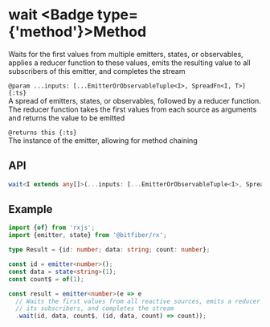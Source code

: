 
# wait <Badge type={'method'}>Method</Badge>

Waits for the first values from multiple emitters, states, or observables, applies a reducer
function to these values, emits the resulting value to all subscribers of this emitter,
and completes the stream

`@param ...inputs: [...EmitterOrObservableTuple<I>, SpreadFn<I, T>] {:ts}`  
A spread of emitters, states, or observables, followed by a reducer function. The reducer function
takes the first values from each source as arguments and returns the value to be emitted

`@returns this {:ts}`  
The instance of the emitter, allowing for method chaining

## API

```ts copy
wait<I extends any[]>(...inputs: [...EmitterOrObservableTuple<I>, SpreadFn<I, T>]): this;
```

## Example

```ts copy
import {of} from 'rxjs';
import {emitter, state} from '@bitfiber/rx';

type Result = {id: number; data: string; count: number};

const id = emitter<number>();
const data = state<string>(1);
const count$ = of(1);

const result = emitter<number>(e => e
  // Waits the first values from all reactive sources, emits a reducer function value to
  // its subscribers, and completes the stream
  .wait(id, data, count$, (id, data, count) => count));
```
